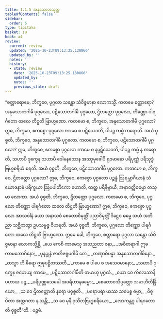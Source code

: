 ```yaml
---
title: 1.1.5 အနုသောတသုတ္တ
tableOfContents: false
sidebar:
  order: 5
type: tipitaka
basket: su
book: a4
review:
  current: review
  updated: '2025-10-23T09:13:25.130866'
  updated_by: ''
  notes: ''
  history:
  - state: review
    date: '2025-10-23T09:13:25.130866'
    updated_by: ''
    notes: ''
    previous_state: draft
---
```



<ReviewStatus review={frontmatter.review} showDetails={true} />

<HypothesisAnnotation frontmatter={frontmatter} />

<DynamicBreadcrumb />

<Division number="5" book="a4" e="ch" v="15" p="311">

<Paragraph number="25" book="a4">
“စတ္တာရောမေ, ဘိက္ခဝေ, ပုဂ္ဂလာ သန္တော သံဝိဇ္ဇမာနာ လောကသ္မိံ. ကတမေ စတ္တာရော? အနုသောတဂါမီ ပုဂ္ဂလော, ပဋိသောတဂါမီ ပုဂ္ဂလော, ဌိတတ္တော ပုဂ္ဂလော, တိဏ္ဏော ပါရင်္ဂတော ထလေ တိဋ္ဌတိ ဗြာဟ္မဏော. ကတမော စ, ဘိက္ခဝေ, အနုသောတဂါမီ ပုဂ္ဂလော? ဣဓ, ဘိက္ခဝေ, ဧကစ္စော ပုဂ္ဂလော ကာမေ စ ပဋိသေဝတိ, ပါပဉ္စ ကမ္မံ ကရောတိ. အယံ ဝုစ္စတိ, ဘိက္ခဝေ, အနုသောတဂါမီ ပုဂ္ဂလော.
</Paragraph>

<Paragraph number="26" book="a4">
ကတမော စ, ဘိက္ခဝေ, ပဋိသောတဂါမီ ပုဂ္ဂလော? ဣဓ, ဘိက္ခဝေ, ဧကစ္စော ပုဂ္ဂလော ကာမေ စ နပ္ပဋိသေဝတိ, ပါပဉ္စ ကမ္မံ န ကရောတိ, သဟာပိ ဒုက္ခေန သဟာပိ ဒေါမနဿေန အဿုမုခေါပိ ရုဒမာနော ပရိပုဏ္ဏံ ပရိသုဒ္ဓံ ဗြဟ္မစရိယံ စရတိ. အယံ ဝုစ္စတိ, ဘိက္ခဝေ, ပဋိသောတဂါမီ ပုဂ္ဂလော.
</Paragraph>

<Paragraph number="27" book="a4">
ကတမော စ, ဘိက္ခဝေ, ဌိတတ္တော ပုဂ္ဂလော? ဣဓ, ဘိက္ခဝေ, ဧကစ္စော ပုဂ္ဂလော ပဉ္စန္နံ ဩရမ္ဘာဂိယာနံ သံယောဇနာနံ ပရိက္ခယာ ဩပပါတိကော ဟောတိ, တတ္ထ ပရိနိဗ္ဗာယီ, အနာဝတ္တိဓမ္မော တသ္မာ လောကာ. အယံ ဝုစ္စတိ, ဘိက္ခဝေ, ဌိတတ္တော ပုဂ္ဂလော.
</Paragraph>

<Paragraph number="28" book="a4">
ကတမော စ, ဘိက္ခဝေ, ပုဂ္ဂလော တိဏ္ဏော ပါရင်္ဂတော ထလေ တိဋ္ဌတိ ဗြာဟ္မဏော? ဣဓ, ဘိက္ခဝေ, ဧကစ္စော ပုဂ္ဂလော အာသဝါနံ ခယာ အနာသဝံ စေတောဝိမုတ္တိံ ပညာဝိမုတ္တိံ ဒိဋ္ဌေဝ ဓမ္မေ သယံ အဘိညာ သစ္ဆိကတွာ ဥပသမ္ပဇ္ဇ ဝိဟရတိ. အယံ ဝုစ္စတိ, ဘိက္ခဝေ, ပုဂ္ဂလော တိဏ္ဏော ပါရင်္ဂတော ထလေ တိဋ္ဌတိ ဗြာဟ္မဏော. ဣမေ ခေါ, ဘိက္ခဝေ, စတ္တာရော ပုဂ္ဂလာ သန္တော သံဝိဇ္ဇမာနာ လောကသ္မိန္တိ.
</Paragraph>

<Paragraph number="29" type="verses" book="a4">
_ယေ ကေစိ ကာမေသု အသညတာ ဇနာ,_  
_အဝီတရာဂါ ဣဓ ကာမဘောဂိနော;_  
_ပုနပ္ပုနံ ဇာတိဇရူပဂါမိ တေ,_  
_တဏှာဓိပန္နာ အနုသောတဂါမိနော._  

</Paragraph>

<Paragraph number="30" type="verses" book="a4">
_တသ္မာ ဟိ ဓီရော ဣဓုပဋ္ဌိတဿတီ,_  
_ကာမေ စ ပါပေ စ အသေဝမာနော;_  
_သဟာပိ ဒုက္ခေန ဇဟေယျ ကာမေ,_  
_ပဋိသောတဂါမီတိ တမာဟု ပုဂ္ဂလံ._  

</Paragraph>

<Paragraph number="31" type="verses" book="a4">
_ယော ဝေ ကိလေသာနိ ပဟာယ ပဉ္စ,_  
_ပရိပုဏ္ဏသေခေါ အပရိဟာနဓမ္မော;_  
_စေတောဝသိပ္ပတ္တော သမာဟိတိန္ဒြိယော,_  
_သ ဝေ ဌိတတ္တောတိ နရော ပဝုစ္စတိ._  

</Paragraph>

<Paragraph number="32" type="verses" book="a4">
_ပရောပရာ ယဿ သမေစ္စ ဓမ္မာ,_  
_ဝိဓူပိတာ အတ္ထဂတာ န သန္တိ;_  
_သ ဝေ မုနိ ဝုသိတဗြဟ္မစရိယော,_  
_လောကန္တဂူ ပါရဂတောတိ ဝုစ္စတီ”တိ._  


</Paragraph>
</Division>

<Paragraph number="33" type="center" book="a4">
ပဉ္စမံ.
</Paragraph>